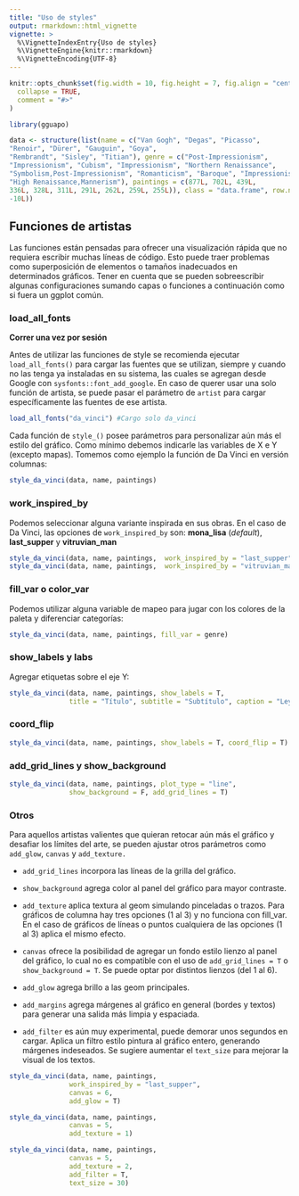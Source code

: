 ```yaml
---
title: "Uso de styles"
output: rmarkdown::html_vignette
vignette: >
  %\VignetteIndexEntry{Uso de styles}
  %\VignetteEngine{knitr::rmarkdown}
  %\VignetteEncoding{UTF-8}
---
```


```r
knitr::opts_chunk$set(fig.width = 10, fig.height = 7, fig.align = "center",
  collapse = TRUE,
  comment = "#>"
)
```

```r
library(gguapo)
```

```r
data <- structure(list(name = c("Van Gogh", "Degas", "Picasso", 
"Renoir", "Dürer", "Gauguin", "Goya", 
"Rembrandt", "Sisley", "Titian"), genre = c("Post-Impressionism", 
"Impressionism", "Cubism", "Impressionism", "Northern Renaissance", 
"Symbolism,Post-Impressionism", "Romanticism", "Baroque", "Impressionism", 
"High Renaissance,Mannerism"), paintings = c(877L, 702L, 439L, 
336L, 328L, 311L, 291L, 262L, 259L, 255L)), class = "data.frame", row.names = c(NA, 
-10L))

```

## Funciones de artistas

Las funciones están pensadas para ofrecer una visualización rápida que no requiera escribir muchas líneas de código. Esto puede traer problemas como superposición de elementos o tamaños inadecuados en determinados gráficos. Tener en cuenta que se pueden sobreescribir algunas configuraciones sumando capas o funciones a continuación como si fuera un ggplot común.

### load_all_fonts

**Correr una vez por sesión**

Antes de utilizar las funciones de style se recomienda ejecutar `load_all_fonts()` para cargar las fuentes que se utilizan, siempre y cuando no las tenga ya instaladas en su sistema, las cuales se agregan desde Google con `sysfonts::font_add_google`. En caso de querer usar una solo función de artista, se puede pasar el parámetro de `artist` para cargar específicamente las fuentes de ese artista.

```r
load_all_fonts("da_vinci") #Cargo solo da_vinci
```

Cada función de `style_()` posee parámetros para personalizar aún más el estilo del gráfico. Como mínimo debemos indicarle las variables de X e Y (excepto mapas). Tomemos como ejemplo la función de Da Vinci en versión columnas:

```r
style_da_vinci(data, name, paintings)
```

### work_inspired_by

Podemos seleccionar alguna variante inspirada en sus obras. En el caso de Da Vinci, las opciones de `work_inspired_by` son: **mona_lisa** (*default*), **last_supper** y **vitruvian_man**

```r
style_da_vinci(data, name, paintings,  work_inspired_by = "last_supper")
style_da_vinci(data, name, paintings,  work_inspired_by = "vitruvian_man")

```

### fill_var o color_var

Podemos utilizar alguna variable de mapeo para jugar con los colores de la paleta y diferenciar categorías:

```r
style_da_vinci(data, name, paintings, fill_var = genre)
```

### show_labels y labs

Agregar etiquetas sobre el eje Y:

```r
style_da_vinci(data, name, paintings, show_labels = T,
               title = "Título", subtitle = "Subtítulo", caption = "Leyenda")
```

### coord_flip

```r
style_da_vinci(data, name, paintings, show_labels = T, coord_flip = T)
```

### add_grid_lines y show_background

```r
style_da_vinci(data, name, paintings, plot_type = "line",
               show_background = F, add_grid_lines = T)

```


### Otros

Para aquellos artistas valientes que quieran retocar aún más el gráfico y desafiar los límites del arte, se pueden ajustar otros parámetros como `add_glow`, `canvas` y `add_texture.` 

- `add_grid_lines` incorpora las líneas de la grilla del gráfico.

- `show_background` agrega color al panel del gráfico para mayor contraste.

- `add_texture` aplica textura al geom simulando pinceladas o trazos. Para gráficos de columna hay tres opciones (1 al 3) y no funciona con fill_var. En el caso de gráficos de líneas o puntos cualquiera de las opciones (1 al 3) aplica el mismo efecto.

- `canvas` ofrece la posibilidad de agregar un fondo estilo lienzo al panel del gráfico, lo cual no es compatible con el uso de `add_grid_lines = T` o `show_background = T`. Se puede optar por distintos lienzos (del 1 al 6).

- `add_glow` agrega brillo a las geom principales.

- `add_margins` agrega márgenes al gráfico en general (bordes y textos) para generar una salida más limpia y espaciada. 

- `add_filter` es aún muy experimental, puede demorar unos segundos en cargar. Aplica un filtro estilo pintura al gráfico entero, generando márgenes indeseados. Se sugiere aumentar el `text_size` para mejorar la visual de los textos.


```r
style_da_vinci(data, name, paintings, 
               work_inspired_by = "last_supper", 
               canvas = 6, 
               add_glow = T)
```


```r
style_da_vinci(data, name, paintings, 
               canvas = 5, 
               add_texture = 1)
```

```r
style_da_vinci(data, name, paintings, 
               canvas = 5, 
               add_texture = 2,
               add_filter = T,
               text_size = 30)
```
